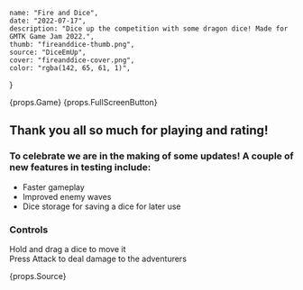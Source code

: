     name: "Fire and Dice",
    date: "2022-07-17",
    description: "Dice up the competition with some dragon dice! Made for GMTK Game Jam 2022.",
    thumb: "fireanddice-thumb.png",
    source: "DiceEmUp",
    cover: "fireanddice-cover.png",
    color: "rgba(142, 65, 61, 1)",
}

{props.Game}
{props.FullScreenButton}

## Thank you all so much for playing and rating!

### To celebrate we are in the making of some updates! A couple of new features in testing include:

* Faster gameplay
* Improved enemy waves
* Dice storage for saving a dice for later use

### Controls

Hold and drag a dice to move it  
Press Attack to deal damage to the adventurers

{props.Source}
